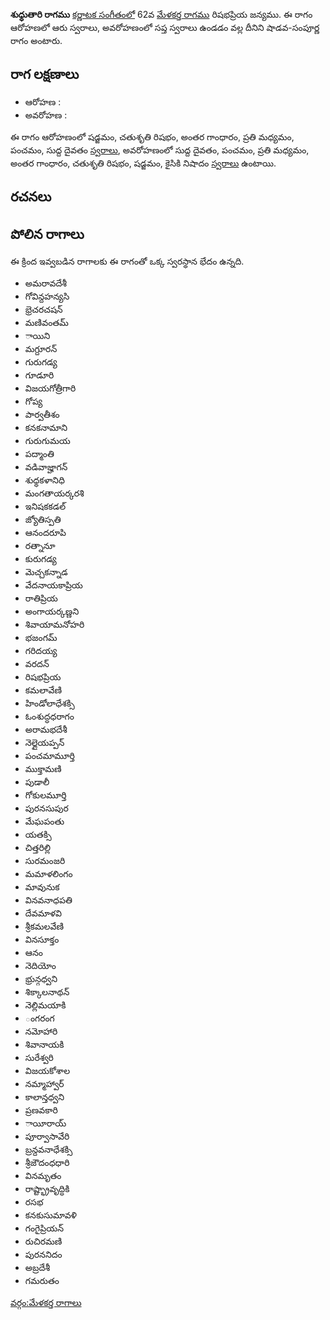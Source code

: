 {{Infobox ragam
	| name          	= శుధ్ధుతారి
	| synonym	    	= 
	| mela          	= 
	| chakra        	= 
	| janaka        	= 
	| type          	= శాడవ-సంపూర్ణ
	| arohanam      	= {{svaraC|S|R2|G3|M2|P|D1}} 
	| avarohanam    	= {{svaraC|D1|P|M2|G3|R2|S|N2}}
	| jeeva         	=
	| chhaya        	=
	| nyasa         	=
	| vishesha      	= 
	| equivalent  		= 
}}
{{కర్ణాటక సంగీత రాగాలు}}
'''శుధ్ధుతారి రాగము''' [[కర్ణాటక సంగీతం]]లో 62వ [[మేళకర్త రాగము]] రిషభప్రియ జన్యము.  ఈ రాగం ఆరోహణలో ఆరు స్వరాలు, అవరోహణంలో సప్త స్వరాలు ఉండడం వల్ల దీనిని షాడవ-సంపూర్ణ రాగం అంటారు.


==రాగ లక్షణాలు==


* ఆరోహణ : {{svaraC|S|R2|G3|M2|P|D1}} 
* అవరోహణ : {{svaraC|D1|P|M2|G3|R2|S|N2}}

ఈ రాగం ఆరోహణంలో షడ్జమం, చతుశృతి రిషభం, అంతర గాంధారం, ప్రతి మధ్యమం, పంచమం, సుద్ద దైవతం [[స్వరాలు]], అవరోహణంలో సుద్ద దైవతం, పంచమం, ప్రతి మధ్యమం, అంతర గాంధారం, చతుశృతి రిషభం, షడ్జమం, కైసికి నిషాదం [[స్వరాలు]] ఉంటాయి.

==రచనలు==



==పోలిన రాగాలు==
ఈ క్రింద ఇవ్వబడిన రాగాలకు ఈ రాగంతో ఒక్క స్వరస్థాన భేదం ఉన్నది.
* అమరావదేశీ
* గోవిన్దహన్యసి
* భ్రెచరచషన్
* మణివంతమ్
* ాయిని
* మగ్దూరన్
* గురుగడ్య
* గూడూరి
* విజయగోత్రీగారి
* గోప్య
* పార్వతీశం
* కనకనామాని
* గురుగుమయ
* పద్మాంతి
* వడివాజ్హాగన్
* శుధ్ధకళానిధి
* మంగతాయర్కరశి
* ఇనిషకకడల్
* జ్యోతిస్పతి
* ఆనందరూపి
* రత్నానూ
* కురుగడ్య
* మెచ్చకన్నాడ
* వేదనాయకాప్రియ
* రాతిప్రియ
* అంగాయర్కణ్ణని
* శివాయామనోహరి
* భజంగమ్
* గరిదయ్య
* వరదన్
* రిషభప్రియ
* కమలావేణి
* హిండోలాధేశక్సి
* ఓంశుద్ధధరాగం
* అరామభదేశీ
* నెల్లైయప్పన్
* పంచమామూర్తి
* ముక్తామణి
* పుడాలీ
* గోకులమూర్తి
* పురనసుపుర
* మేఘపంతు
* యతక్సి
* చిత్తరిల్లి
* సురమంజరి
* మమాళలింగం
* మావునుక
* వినవనాధపతి
* దేవమాళవి
* శ్రీకమలవేణి
* వినసూక్తం
* ఆనం
* నెదియోం
* భ్రున్గధ్వని
* శిక్కాలనాథన్
* నెల్లిమయాకి
* ంగరంగ
* నమోహారి
* శివానాయకి
* సురేశ్వరి
* విజయకోశాల
* నమ్మాహ్వార్
* కాలాన్తధ్వని
* ప్రణవకారి
* ాయీరాయ్
* పూర్వాసావేరి
* బ్రన్దవనాధేశక్సి
* శ్రీజౌదంధధారి
* వినమృతం
* రాష్ట్భ్రావృద్ధికి
* రసభ
* కనకుసుమావళి
* గంగైప్రియన్
* రుచిరమణి
* పురననిదం
* అబ్రదేశీ
* గమరుతం



[[వర్గం:మేళకర్త రాగాలు]]